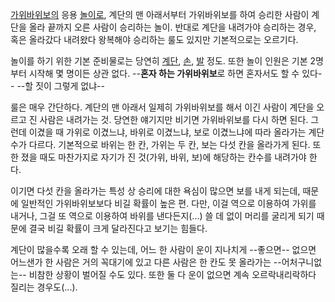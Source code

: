 [[가위바위보]]의 응용 [[놀이]]로, 계단의 맨 아래서부터 가위바위보를 하여 승리한 사람이 계단을 올라 끝까지 오른 사람이 승리하는 놀이. 반대로 계단을 내려가야 승리하는 경우, 혹은 올라갔다 내려왔다 왕복해야 승리하는 룰도 있지만 기본적으로는 오르기다.

놀이를 하기 위한 기본 준비물로는 당연히 [[계단]], [[손]], [[발]] 정도. 또한 놀이 인원은 기본 2명부터 시작해 몇 명이든 상관 없다. --'''혼자 하는 가위바위보'''로 하면 혼자서도 할 수 있다-- --할 짓이 그렇게 없냐--

룰은 매우 간단하다. 계단의 맨 아래서 일제히 가위바위보를 해서 이긴 사람이 계단을 오르고 진 사람은 내려가는 것. 당연한 얘기지만 비기면 가위바위보를 다시 하면 된다. 그런데 이겼을 때 가위로 이겼느냐, 바위로 이겼느냐, 보로 이겼느냐에 따라 올라가는 계단 수가 다르다. 기본적으로 바위는 한 칸, 가위는 두 칸, 보는 다섯 칸을 올라가게 된다. 또한 졌을 때도 마찬가지로 자기가 진 것(가위, 바위, 보)에 해당하는 칸수를 내려가야 한다.

이기면 다섯 칸을 올라가는 특성 상 승리에 대한 욕심이 많으면 보를 내게 되는데, 때문에 일반적인 가위바위보보다 비길 확률이 높은 편. 다만, 이걸 역으로 이용하여 가위를 내거나, 그걸 또 역으로 이용하여 바위를 낸다든지(...) 쓸 데 없이 머리를 굴리게 되기 때문에 결국 비길 확률이 크게 달라진다고 보기는 힘들다.

계단이 많을수록 오래 할 수 있는데, 어느 한 사람이 운이 지나치게 --좋으면-- 없으면 어느샌가 한 사람은 거의 꼭대기에 있고 다른 사람은 한 칸도 못 올라가는 --어처구니없는-- 비참한 상황이 벌어질 수도 있다. 또한 둘 다 운이 없으면 계속 오르락내리락하다 질리는 경우도(...).
